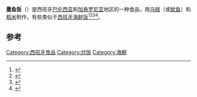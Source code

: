 {{Infobox Prepared Food
| name             = 墨鱼饭
| image            = [[Image:arrosnegre.png|300px]]
| alternate_name   = ''Arroz negro'', ''paella negra'', ''arroz con calamares''
| country          = [[西班牙|西班牙]]
| region           = [[巴伦西亚|巴伦西亚]]和[[加泰罗尼亚|加泰罗尼亚]]
| creator          = 
| course           = [[Main_course|Main course]]
| served           = <br>热
| main_ingredient  = [[稻米|稻米]]<br>[[乌贼|乌贼]]或[[鱿鱼|鱿鱼]]<br>[[cephalopod_ink|cephalopod ink]]<br>[[cubanelle|cubanelle peppers]]
| variations       = ''Fideuà negra''
| calories         =
| other            = 也流行于[[古巴|古巴]]<br> 和[[波多黎各|波多黎各]]
}}
'''墨鱼饭'''（{{lang-es|arroz negro}}）是西班牙[[巴伦西亚|巴伦西亚]]和[[加泰罗尼亚|加泰罗尼亚]]地区的一种食品，用[[乌贼|乌贼]]（或[[鱿鱼|鱿鱼]]）和[[稻米|稻米]]制作，有些类似于[[西班牙大锅饭|西班牙海鲜饭]]<ref>{{Cite web |url=http://www.barcelonareview.com/18/e_food_1.htm |title=Info about arròs negre on the Barcelona Review website |access-date=2012-01-28 |archive-date=2016-03-03 |archive-url=https://web.archive.org/web/20160303183700/http://www.barcelonareview.com/18/e_food_1.htm |dead-url=no }}</ref><ref>{{Cite web |url=http://www.spain-recipes.com/arroz-negro.html |title=Info about arròs negre on the Spain-Recipes website |access-date=2012-01-28 |archive-date=2017-10-16 |archive-url=https://web.archive.org/web/20171016034920/http://www.spain-recipes.com/arroz-negro.html |dead-url=no }}</ref><ref>{{Cite web |url=http://www.fell-walker.co.uk/arroz.htm |title=Info about arròs negre on the Fell Walker website |access-date=2012-01-28 |archive-date=2016-03-03 |archive-url=https://web.archive.org/web/20160303211309/http://www.fell-walker.co.uk/arroz.htm |dead-url=no }}</ref><ref>{{Cite web |url=http://www.tourisminbarcelona.com/eating-out/catalan-cuisine/ |title=Info about arròs negre on the Tourism Barcelona website |access-date=2012-01-28 |archive-date=2018-08-28 |archive-url=https://web.archive.org/web/20180828170143/https://www.tourisminbarcelona.com/eating-out/catalan-cuisine/ |dead-url=no }}</ref>。 

==参考==
{{Commons category|Arroz negro}}
{{reflist|2}}

[[Category:西班牙食品|Category:西班牙食品]]
[[Category:炒饭|Category:炒饭]]
[[Category:海鮮|Category:海鮮]]